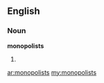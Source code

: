 ==English==

===Noun===
'''monopolists'''

# {{plural of|[[monopolist]]}}

[[ar:monopolists]]
[[my:monopolists]]